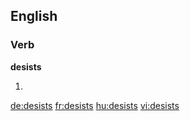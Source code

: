==English==

===Verb===
'''desists'''

# {{en-third-person singular of|desist}}

[[de:desists]]
[[fr:desists]]
[[hu:desists]]
[[vi:desists]]
